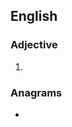 ==English==

===Adjective===
{{head|en|adjective superlative form}}

# {{en-superlative of|plain}}

===Anagrams===
* {{anagrams|en|a=aeilnpst|panelist|pantiles|pentails|pentasil|pit lanes|pitlanes}}